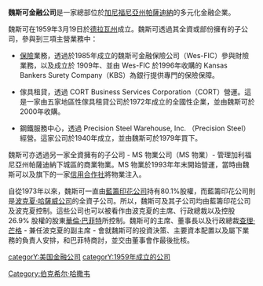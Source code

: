 {{Infobox_Company |
  company_name   = 魏斯可金融公司|
  company_logo   = <!--  Commented out because image was deleted: [[Image:Wesco_Financial_Logo.png|150px]] --> |
  company_type   = 私人公司 |
  company_slogan = |
  foundation     = 1959|
  location       = [[帕薩迪納,_加尼福尼亞州|帕薩迪納, 加尼福尼亞州]]|
  key_people     = [[查理·芒格|查理·芒格]], 董事會主席<br>[[Robert_H._Bird|Robert H. Bird]], 主席<br>[[Jeffrey_L._Jacobson|Jeffrey L. Jacobson]], 副主席及首席財務官|
  num_employees  = 2473 (17 人於 KBS, 2250 人於 CORT, 200 人於 Precision Steel, 6 人於 Wesco) (於 2004 年)|
  revenue        = {{profit}}	$888.30 百萬[[美元|美元]] ([[fiscal_year|FY]] 2005)|
  industry       = [[保險|保險]],傢具租貸,鋼鐵|
  owner          = [[伯克希爾_哈薩威|伯克希爾 哈薩威]]|
  homepage       = [http://www.wescofinancial.com/ www.wescofinancial.com]
}}
'''魏斯可金融公司'''是一家總部位於[[加尼福尼亞州|加尼福尼亞州]][[帕薩迪納|帕薩迪納]]的多元化金融企業。

魏斯可在1959年3月19日於[[德拉瓦州|德拉瓦州]]成立。魏斯可透過其全資或部份擁有的子公司，參與到三項主營業務中：

* [[保險|保險]]業務，透過於1985年成立的魏斯可金融保險公司（Wes-FIC）參與財險業務，以及成立於 1909年、並由 Wes-FIC 於1996年收購的 Kansas Bankers Surety Company（KBS）為銀行提供專門的保險保障。

* 傢具租貸，透過 CORT Business Services Corporation（CORT）營運。這是一家由五家地區性傢具租貸公司於1972年成立的全國性企業，並由魏斯可於2000年收購。

* 鋼鐵服務中心，透過 Precision Steel Warehouse, Inc. （Precision Steel）經營。這家公司於1940年成立，並由魏斯可於1979年買下。
 
魏斯可亦透過另一家全資擁有的子公司 - MS 物業公司（MS 物業）- 管理加利福尼亞州帕薩迪納下城區的商業物業。MS 物業於1993年年末開始營運，當時由魏斯可以及旗下的一家[[信用合作社|信用合作社]]將物業注入。

自從1973年以來，魏斯可一直由[[藍籌印花公司|藍籌印花公司]]持有80.1%股權，而藍籌印花公司則是[[波克夏·哈薩威公司|波克夏·哈薩威公司]]的全資子公司。所以，魏斯可及其子公司均由藍籌印花公司及波克夏控制。這些公司也可以被看作由波克夏的主席、行政總裁以及控股 26.9% 股權的股東[[華倫·巴菲特|華倫·巴菲特]]所控制。魏斯可的主席、董事長以及行政總裁[[查理·芒格|查理·芒格]] - 兼任波克夏的副主席 - 會就魏斯可的投資決策、主要資本配置以及屬下業務的負責人安排，和巴菲特商討，並交由董事會作最後批核。

{{伯克希尔·哈撒韦}}
{{Authority control}}
[[categorY:美国金融公司|categorY:美国金融公司]]
[[categorY:1959年成立的公司|categorY:1959年成立的公司]]
[[Category:伯克希尔·哈撒韦|Category:伯克希尔·哈撒韦]]